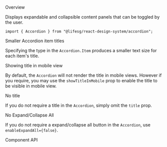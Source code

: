 
<Meta of={AccordionStories} />

<Title>Accordion</Title>

<Secondary>Overview</Secondary>

Displays expandable and collapsible content panels that can be toggled by the user.

```tsx
import { Accordion } from "@lifesg/react-design-system/accordion";
```

<Canvas of={AccordionStories.Default} />

<Heading3>Smaller Accordion item titles</Heading3>

Specifying the type in the `Accordion.Item` produces a smaller text size for each item's title.

<Canvas of={AccordionStories.SmallAccordionItemTitle} />

<Heading3>Showing title in mobile view</Heading3>

By default, the `Accordion` will not render the title in mobile views. However if you require, you may
use the `showTitleInMobile` prop to enable the title to be visible in mobile view.

<Canvas of={AccordionStories.TitleShownInMobile} />

<Heading3>No title</Heading3>

If you do not require a title in the `Accordion`, simply omit the `title` prop.

<Canvas of={AccordionStories.NoTitle} />

<Heading3>No Expand/Collapse All</Heading3>

If you do not require a expand/collapse all button in the `Accordion`, use `enableExpandAll={false}`.

<Canvas of={AccordionStories.NoExpandCollapseAll} />

<Secondary>Component API</Secondary>

<PropsTable />
